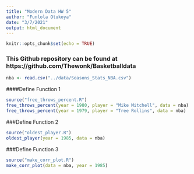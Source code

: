 ```yaml
---
title: "Modern Data HW 5"
author: "Funlola Otukoya"
date: "3/7/2021"
output: html_document
---
```


```r
knitr::opts_chunk$set(echo = TRUE)
```

### This Github repository can be found at https://github.com/Thewonk/Basketballdata
```r
nba <- read.csv("../data/Seasons_Stats_NBA.csv")
```

####Define Function 1

```r
source("free_throws_percent.R")
free_throws_percent(year = 1980, player = "Mike Mitchell", data = nba)
free_throws_percent(year = 1979, player = "Tree Rollins", data = nba)
```


###Define Function 2

```r
source("oldest_player.R")
oldest_player(year = 1985, data = nba)
```

###Define Function 3
```r
source("make_corr_plot.R")
make_corr_plot(data = nba, year = 1985)
```



